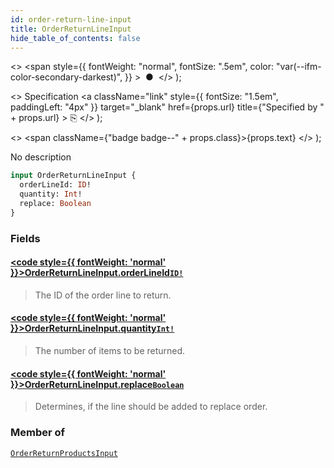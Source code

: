 ```yaml
---
id: order-return-line-input
title: OrderReturnLineInput
hide_table_of_contents: false
---
```


  <>
    <span
      style={{
        fontWeight: "normal",
        fontSize: ".5em",
        color: "var(--ifm-color-secondary-darkest)",
      }}
    >
      &nbsp;●&nbsp;
    </span>
  </>
);

  <>
    Specification
    <a
      className="link"
      style={{ fontSize: "1.5em", paddingLeft: "4px" }}
      target="\_blank"
      href={props.url}
      title={"Specified by " + props.url}
    >
      ⎘
    </a>
  </>
);

  <>
    <span className={"badge badge--" + props.class}>{props.text}</span>
  </>
);

No description

```graphql
input OrderReturnLineInput {
  orderLineId: ID!
  quantity: Int!
  replace: Boolean
}
```

### Fields

#### [<code style={{ fontWeight: 'normal' }}>OrderReturnLineInput.<b>orderLineId</b></code>](#)<Bullet />[`ID!`](../../../storefront/miscellaneous/scalars/id) <Badge class="secondary" text="non-null"/> <Badge class="secondary" text="scalar"/>

> The ID of the order line to return.

#### [<code style={{ fontWeight: 'normal' }}>OrderReturnLineInput.<b>quantity</b></code>](#)<Bullet />[`Int!`](../../../storefront/miscellaneous/scalars/int) <Badge class="secondary" text="non-null"/> <Badge class="secondary" text="scalar"/>

> The number of items to be returned.

#### [<code style={{ fontWeight: 'normal' }}>OrderReturnLineInput.<b>replace</b></code>](#)<Bullet />[`Boolean`](../../../storefront/miscellaneous/scalars/boolean) <Badge class="secondary" text="scalar"/>

> Determines, if the line should be added to replace order.

### Member of

[`OrderReturnProductsInput`](../../../storefront/orders/inputs/order-return-products-input) <Badge class="secondary" text="input"/>
